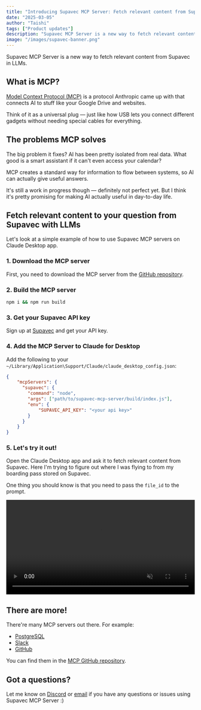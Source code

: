 ```yaml
---
title: "Introducing Supavec MCP Server: Fetch relevant content from Supavec in LLMs"
date: "2025-03-05"
author: "Taishi"
tags: ["Product updates"]
description: "Supavec MCP Server is a new way to fetch relevant content from Supavec in LLMs"
image: "/images/supavec-banner.png"
---
```


Supavec MCP Server is a new way to fetch relevant content from Supavec in LLMs.

## What is MCP?


[Model Context Protocol (MCP)](https://www.anthropic.com/news/model-context-protocol) is a protocol Anthropic came up with that connects AI to stuff like your Google Drive and websites.

Think of it as a universal plug — just like how USB lets you connect different gadgets without needing special cables for everything.

## The problems MCP solves

The big problem it fixes? AI has been pretty isolated from real data. What good is a smart assistant if it can't even access your calendar?

MCP creates a standard way for information to flow between systems, so AI can actually give useful answers.

It's still a work in progress though — definitely not perfect yet. But I think it's pretty promising for making AI actually useful in day-to-day life. 

## Fetch relevant content to your question from Supavec with LLMs

Let's look at a simple example of how to use Supavec MCP servers on Claude Desktop app.

### 1. Download the MCP server

First, you need to download the MCP server from the [GitHub repository](https://github.com/taishikato/supavec-mcp-server).

### 2. Build the MCP server

```bash
npm i && npm run build
```

### 3. Get your Supavec API key

Sign up at [Supavec](https://www.supavec.com) and get your API key.

### 4. Add the MCP Server to Claude for Desktop

Add the following to your `~/Library/Application\Support/Claude/claude_desktop_config.json`:

```json
{
    "mcpServers": {
      "supavec": {
        "command": "node",
        "args": ["path/to/supavec-mcp-server/build/index.js"],
        "env": {
            "SUPAVEC_API_KEY": "<your api key>"
        }
      }
    }
}
```

### 5. Let's try it out!

Open the Claude Desktop app and ask it to fetch relevant content from Supavec. Here I'm trying to figure out where I was flying to from my boarding pass stored on Supavec.

One thing you should know is that you need to pass the `file_id` to the prompt.

<video src="https://qxxlcbvvszqlusrmczke.supabase.co/storage/v1/object/public/public-files/mcp-demo.mp4" autoplay playsinline loop muted width="100%" className="rounded-lg">Your browser does not support the video tag.</video>

## There are more!

There're many MCP servers out there. For example:
- [PostgreSQL](https://github.com/modelcontextprotocol/servers/tree/main/src/postgres)
- [Slack](https://github.com/modelcontextprotocol/servers/tree/main/src/slack)
- [GitHub](https://github.com/modelcontextprotocol/servers/tree/main/src/github)

You can find them in the [MCP GitHub repository](https://github.com/modelcontextprotocol/servers).

## Got a questions?

Let me know on [Discord](https://go.supavec.com/discord) or [email](mailto:hello@supavec.com) if you have any questions or issues using Supavec MCP Server :)
